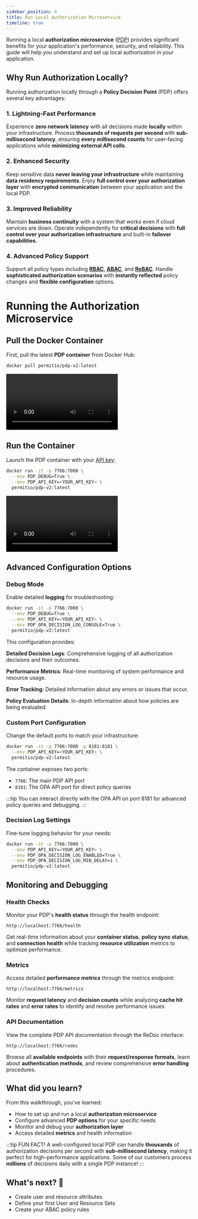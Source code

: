 ```yaml
---
sidebar_position: 4
title: Run Local Authorization Microservice
timeline: true
---
```


Running a local **authorization microservice** ([PDP](/overview/glossary#pdp)) provides significant benefits for your application's performance, security, and reliability. This guide will help you understand and set up local authorization in your application.



## Why Run Authorization Locally?

Running authorization locally through a **Policy Decision Point** (PDP) offers several key advantages:

### 1. Lightning-Fast Performance

Experience **zero network latency** with all decisions made **locally** within your infrastructure. Process **thousands of requests per second** with **sub-millisecond latency**, ensuring **every millisecond counts** for user-facing applications while **minimizing external API calls**.

### 2. Enhanced Security

Keep sensitive data **never leaving your infrastructure** while maintaining **data residency requirements**. Enjoy **full control over your authorization layer** with **encrypted communication** between your application and the local PDP.

### 3. Improved Reliability

Maintain **business continuity** with a system that works even if cloud services are down. Operate independently for **critical decisions** with **full control over your authorization infrastructure** and built-in **failover capabilities**.

### 4. Advanced Policy Support

Support all policy types including **[RBAC](/how-to/build-policies/rbac/overview)**, **[ABAC](/how-to/build-policies/abac/overview)**, and **[ReBAC](/how-to/build-policies/rebac/overview)**. Handle **sophisticated authorization scenarios** with **instantly reflected** policy changes and **flexible configuration** options.

# Running the Authorization Microservice

<TimelineWrapper>
<TimelineStep>

## Pull the Docker Container

First, pull the latest **PDP container** from Docker Hub:

```bash
docker pull permitio/pdp-v2:latest
```

<Video src={pullPDP} controls />

:::note
If you haven't installed Docker yet, [get it here](https://docs.docker.com/get-started/get-docker/).
:::

</TimelineStep>
<TimelineStep>

## Run the Container

Launch the PDP container with your [API key](/overview/use-the-permit-api-and-sdk):

```bash
docker run -it -p 7766:7000 \
  --env PDP_DEBUG=True \
  --env PDP_API_KEY=<YOUR_API_KEY> \
  permitio/pdp-v2:latest
```

<Video src={runPDP} controls />

<br />

The container will expose the PDP on `localhost:7766`, ready to handle authorization requests.

:::tip
You can verify the container is running and check its status with:

```bash
docker ps
docker logs <container_id>
```

:::

</TimelineStep>
<TimelineStep>

## Advanced Configuration Options

### Debug Mode

Enable detailed **logging** for troubleshooting:

```bash
docker run -it -p 7766:7000 \
  --env PDP_DEBUG=True \
  --env PDP_API_KEY=<YOUR_API_KEY> \
  --env PDP_OPA_DECISION_LOG_CONSOLE=True \
  permitio/pdp-v2:latest
```

This configuration provides:

**Detailed Decision Logs**: Comprehensive logging of all authorization decisions and their outcomes.

**Performance Metrics**: Real-time monitoring of system performance and resource usage.

**Error Tracking**: Detailed information about any errors or issues that occur.

**Policy Evaluation Details**: In-depth information about how policies are being evaluated.

### Custom Port Configuration

Change the default ports to match your infrastructure:

```bash
docker run -it -p 7766:7000 -p 8181:8181 \
  --env PDP_API_KEY=<YOUR_API_KEY> \
  permitio/pdp-v2:latest
```

The container exposes two ports:

- `7766`: The main PDP API port
- `8181`: The OPA API port for direct policy queries

:::tip
You can interact directly with the OPA API on port 8181 for advanced policy queries and debugging.
:::

### Decision Log Settings

Fine-tune logging behavior for your needs:

```bash
docker run -it -p 7766:7000 \
  --env PDP_API_KEY=<YOUR_API_KEY> \
  --env PDP_OPA_DECISION_LOG_ENABLED=True \
  --env PDP_OPA_DECISION_LOG_MIN_DELAY=1 \
  permitio/pdp-v2:latest
```

</TimelineStep>
</TimelineWrapper>

## Monitoring and Debugging

<TimelineWrapper>
<TimelineStep>

### Health Checks

Monitor your PDP's **health status** through the health endpoint:

```
http://localhost:7766/health
```

Get real-time information about your **container status**, **policy sync status**, and **connection health** while tracking **resource utilization** metrics to optimize performance.

</TimelineStep>
<TimelineStep>

### Metrics

Access detailed **performance metrics** through the metrics endpoint:

```
http://localhost:7766/metrics
```

Monitor **request latency** and **decision counts** while analyzing **cache hit rates** and **error rates** to identify and resolve performance issues.

</TimelineStep>
<TimelineStep>

### API Documentation

View the complete PDP API documentation through the ReDoc interface:

```
http://localhost:7766/redoc
```

Browse all **available endpoints** with their **request/response formats**, learn about **authentication methods**, and review comprehensive **error handling** procedures.

</TimelineStep>
</TimelineWrapper>

## What did you learn?

From this walkthrough, you've learned:

- How to set up and run a local **authorization microservice**
- Configure advanced **PDP options** for your specific needs
- Monitor and debug your **authorization layer**
- Access detailed **metrics** and health information

:::tip FUN FACT!
A well-configured local PDP can handle **thousands** of authorization decisions per second with **sub-millisecond latency**, making it perfect for high-performance applications. Some of our customers process **millions** of decisions daily with a single PDP instance!
:::

<WhatsNext progress={50} customText="Great job! You're now running local authorization.">
  <h2>What's next? 🎉</h2>
  <ul>
    <li>Create user and resource attributes</li>
    <li>Define your first User and Resource Sets</li>
    <li>Create your ABAC policy rules</li>
  </ul>
</WhatsNext>
